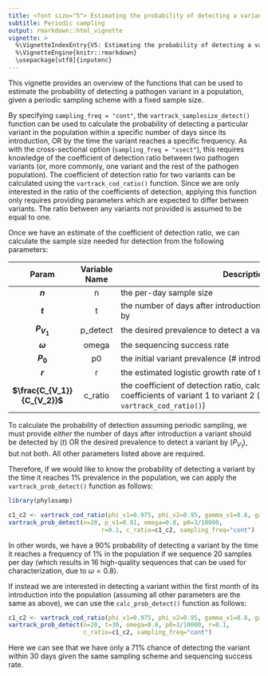 ```yaml
---
title: <font size="5"> Estimating the probability of detecting a variant </font>
subtitle: Periodic sampling
output: rmarkdown::html_vignette
vignette: >
  %\VignetteIndexEntry{V5: Estimating the probability of detecting a variant (periodic)}
  %\VignetteEngine{knitr::rmarkdown}
  \usepackage[utf8]{inputenc}
---
```


<style type="text/css">

h1.title {
  font-size: 18px
}

</style>

This vignette provides an overview of the functions that can be used to estimate the probability of detecting a pathogen variant in a population, given a periodic sampling scheme with a fixed sample size.

By specifying `sampling_freq = "cont"`, the `vartrack_samplesize_detect()` function can be used to calculate the probability of detecting a particular variant in the population within a specific number of days since its introduction, OR by the time the variant reaches a specific frequency. As with the cross-sectional option (`sampling_freq = "xsect"`), this requires knowledge of the coefficient of detection ratio between two pathogen variants (or, more commonly, one variant and the rest of the pathogen population). The coefficient of detection ratio for two variants can be calculated using the `vartrack_cod_ratio()` function. Since we are only interested in the ratio of the coefficients of detection, applying this function only requires providing parameters which are expected to differ between variants. The ratio between any variants not provided is assumed to be equal to one.

Once we have an estimate of the coefficient of detection ratio, we can calculate the sample size needed for detection from the following parameters:

| Param | Variable Name | <span style="display: inline-block; width:500px">Description</span> |
|:-----:|:-------------:|-------------|
|   **$n$**   |       n       | the per-day sample size           |
|   **$t$**   |       t       | the number of days after introduction a variant should be detected by          |
|   **$P_{V_1}$**   |       p_detect       | the desired prevalence to detect a variant by          |
|   **$\omega$**   |       omega       | the sequencing success rate           |
|   **$P_0$**   |       p0       | the initial variant prevalence (# introductions / population size)          |
|   **$r$**   |       r       | the estimated logistic growth rate of the variant (per day)         |
|   **$\frac{C_{V_1}}{C_{V_2}}$**   |       c_ratio       | the coefficient of detection ratio, calculated as the ratio of the coefficients of variant 1 to variant 2 (can be calculated using `vartrack_cod_ratio()`)           |

To calculate the probability of detection assuming periodic sampling, we must provide *either* the number of days after introduction a variant should be detected by ($t$) OR the desired prevalence to detect a variant by ($P_{V_1}$), but not both. All other parameters listed above are required.

Therefore, if we would like to know the probability of detecting a variant by the time it reaches 1% prevalence in the population, we can apply the `vartrack_prob_detect()` function as follows:

```r
library(phylosamp)
```

```r

c1_c2 <- vartrack_cod_ratio(phi_v1=0.975, phi_v2=0.95, gamma_v1=0.8, gamma_v2=0.6)
vartrack_prob_detect(n=20, p_v1=0.01, omega=0.8, p0=3/10000, 
                          r=0.1, c_ratio=c1_c2, sampling_freq="cont")

```

In other words, we have a 90% probability of detecting a variant by the time it reaches a frequency of 1% in the population if we sequence 20 samples per day (which results in 16 high-quality sequences that can be used for characterization, due to $\omega=0.8$).

If instead we are interested in detecting a variant within the first month of its introduction into the population (assuming all other parameters are the same as above), we can use the `calc_prob_detect()` function as follows:

```r

c1_c2 <- vartrack_cod_ratio(phi_v1=0.975, phi_v2=0.95, gamma_v1=0.8, gamma_v2=0.6)
vartrack_prob_detect(n=20, t=30, omega=0.8, p0=3/10000, r=0.1,
                     c_ratio=c1_c2, sampling_freq="cont")

```

Here we can see that we have only a 71% chance of detecting the variant within 30 days given the same sampling scheme and sequencing success rate.